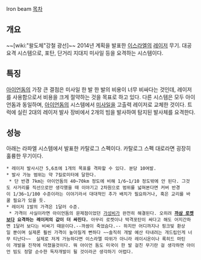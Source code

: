 Iron beam
[[목차]]

== 개요 ==
~~[wiki:"왈도체"강철 광선]~~
2014년 계획을 발표한 [[이스라엘]]의 [[레이저]] 무기. 대공 요격 시스템으로, 포탄, 단거리 지대지 미사일 등을 요격하는 시스템이다.

== 특징 ==
[[아이언돔]]의 가장 큰 결점은 미사일 한 발 한 발의 비용이 너무 비싸다는 것인데, 레이저를 사용함으로서 비용을 크게 절약하는 것을 목표로 하고 있다. 다른 시스템은 모두 아이언돔과 동일하며, [[아이언돔]]의 시스템에서 [[미사일]]을 고출력 레이저로 교체한 것이다. 트럭에 실린 2대의 레이저 발사 장비에서 2개의 빔을 발사하여 탐지된 발사체를 요격한다.

== 성능 ==
아래는 라파엘 시스템에서 발표한 카탈로그 스펙이다. 카탈로그 스펙 대로라면 굉장히 훌륭한 무기이다.

 * 레이저 발사시간 5,6초에 1개의 목표를 격파할 수 있다. 분당 10여발.
 * 발사 가능 범위는 약 7킬로미터에 달한다.
  * 단 반경 7km는 아이언돔의 40~70km 정도에 비해 1/6~1/10 정도밖에 안 된다. 그것도 사거리를 직선으로만 생각했을 때 이야기고 2차원으로 범위를 넓혀본다면 커버 반경이 1/36~1/100 수준이라는 이야기라서 대대적인 추가 배치가 필요하거나, 혹은 교리를 바꿀 필요가 있을 듯.
 * 레이저 1발의 가격은 1달러 수준.
  * 가격이 사실이라면 아이언돔의 문제점이었던 [[가성비]]가 완전히 해결된다. 오히려 '''[[까삼 로켓]]보다 요격하는 레이저의 값이 더 싸진다.''' 아무리 로켓이나 박격포탄이 싸다고 해도 어지간하면 1달러 보다는 비싸기 때문이다.--까쌈이 죽었슴다.-- 하지만 어디까지나 핑크빛 환상일 뿐이며 실제론 훨씬 가격이 높아질게 뻔하다 ~~솔직히 개발 예산 타내려는 개드립인게 너무 티난다~~  실제로 저게 가능하다면 이스라엘 따위가 아니라 레이시온이나 록히드 마틴이 개발을 진작에 마쳤을것이다. 뭐 아이언 돔도 미국이 한 발 걸친 무기란 걸 생각하면 아이언 빔도 정말 순수한 독자개발이 될 것이라곤 생각하기 어렵다.

